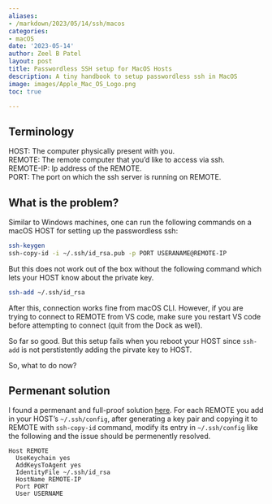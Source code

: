 ```yaml
---
aliases:
- /markdown/2023/05/14/ssh/macos
categories:
- macOS
date: '2023-05-14'
author: Zeel B Patel
layout: post
title: Passwordless SSH setup for MacOS Hosts
description: A tiny handbook to setup passwordless ssh in MacOS
image: images/Apple_Mac_OS_Logo.png
toc: true

---
```


## Terminology
HOST: The computer physically present with you.    
REMOTE: The remote computer that you'd like to access via ssh.     
REMOTE-IP: Ip address of the REMOTE.    
PORT: The port on which the ssh server is running on REMOTE.    

## What is the problem?
Similar to Windows machines, one can run the following commands on a macOS HOST for setting up the passwordless ssh:

```bash
ssh-keygen
ssh-copy-id -i ~/.ssh/id_rsa.pub -p PORT USERANAME@REMOTE-IP
```

But this does not work out of the box without the following command which lets your HOST know about the private key.

```bash
ssh-add ~/.ssh/id_rsa
```

After this, connection works fine from macOS CLI. However, if you are trying to connect to REMOTE from VS code, make sure you restart VS code before attempting to connect (quit from the Dock as well).

So far so good. But this setup fails when you reboot your HOST since `ssh-add` is not perstistently adding the pirvate key to HOST.

So, what to do now?

## Permenant solution

I found a permenant and full-proof solution [here](https://apple.stackexchange.com/a/250572). For each REMOTE you add in your HOST's `~/.ssh/config`, after generating a key pair and copying it to REMOTE with `ssh-copy-id` command, modify its entry in `~/.ssh/config` like the following and the issue should be permenently resolved.

```
Host REMOTE
  UseKeychain yes
  AddKeysToAgent yes
  IdentityFile ~/.ssh/id_rsa
  HostName REMOTE-IP
  Port PORT
  User USERNAME
```